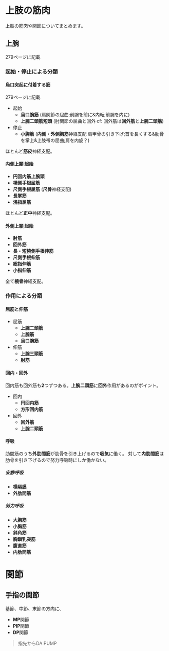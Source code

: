 # 上肢の筋肉
上肢の筋肉や関節についてまとめます。

## 上腕
279ページに記載

### 起始・停止による分類
#### 烏口突起に付着する筋
279ページに記載

- 起始
    - **烏口腕筋** (肩関節の屈曲;前腕を前に&内転;前腕を内に)
    - **上腕二頭筋短頭** (肘関節の屈曲と回外 cf: 回外筋は**回外筋**と**上腕二頭筋**)
- 停止
    - **小胸筋** (**内側・外側胸筋**神経支配 肩甲骨の引き下げ;首を長くする&肋骨を掌上&上肢帯の屈曲;肩を内旋？)

ほとんど**筋皮**神経支配。

#### 内側上顆 起始
- **円回内筋上腕頭**
- **橈側手根屈筋**
- **尺側手根屈筋** (**尺骨**神経支配)
- **長掌筋**
- **浅指屈筋**

ほとんど**正中**神経支配。

#### 外側上顆 起始
- **肘筋**
- **回外筋**
- **長・短橈側手根伸筋**
- **尺側手根伸筋**
- **総指伸筋**
- **小指伸筋**

全て**橈骨**神経支配。

### 作用による分類

#### 屈筋と伸筋
- 屈筋
    - **上腕二頭筋**
    - **上腕筋**
    - **烏口腕筋**
- 伸筋
    - **上腕三頭筋**
    - **肘筋**

#### 回内・回外
回内筋も回外筋も**2**つずつある。**上腕二頭筋**に**回外**作用があるのがポイント。

- 回内
    - **円回内筋**
    - **方形回内筋**
- 回外
    - **回外筋**
    - **上腕二頭筋**

#### 呼吸
肋間筋のうち**外肋間筋**が肋骨を引き上げるので**吸気**に働く。
対して**内肋間筋**は肋骨を引き下げるので努力呼吸時にしか働かない。

##### 安静呼吸
- **横隔膜**
- **外肋間筋**

##### 努力呼吸
- **大胸筋**
- **小胸筋**
- **斜角筋**
- **胸鎖乳突筋**
- **腹直筋**
- **内肋間筋**

# 関節
## 手指の関節
基節、中節、末節の方向に、
- **MP**関節
- **PIP**関節
- **DP**関節

> 指先からDA PUMP
